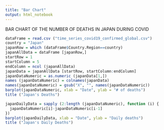 ```yaml
---
title: "Bar Chart"
output: html_notebook
---
```



BAR CHART OF THE NUMBER OF DEATHS IN JAPAN DURING COVID 

```r
dataFrame = read.csv ("time_series_covid19_confirmed_global.csv")
country = "Japan"
japanRow = which (dataFrame$Country.Region==country)
japanAllData = dataFrame [japanRow,]
startRow = 1
startColumn = 5
endColumn = ncol (japanAllData)
japanData = japanAllData [startRow, startColumn:endColumn]
japanDataNumeric = as.numeric (japanData[1,])
names (japanDataNumeric) = colnames(japanData)
names(japanDataNumeric) = gsub("X", "", names(japanDataNumeric))
barplot(japanDataNumeric, xlab = "Date", ylab = "# of deaths")
title ("Japan's Deaths")

japanDailyData = sapply (2:length (japanDataNumeric), function (i) {
  japanDataNumeric[i]-japanDataNumeric[i-1]
})
barplot(japanDailyData, xlab = "Date", ylab = "Daily deaths")
title ("Japan's Daily Deaths")
```


